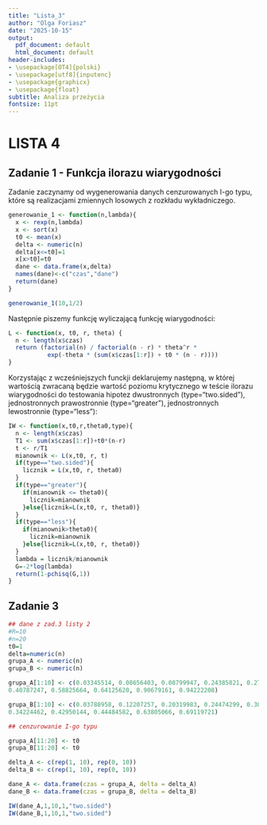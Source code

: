 ---
title: "Lista_3"
author: "Olga Foriasz"
date: "2025-10-15"
output:
  pdf_document: default
  html_document: default
header-includes:
- \usepackage[OT4]{polski}
- \usepackage[utf8]{inputenc}
- \usepackage{graphicx}
- \usepackage{float}
subtitle: Analiza przeżycia
fontsize: 11pt
---

# LISTA 4

## Zadanie 1 - Funkcja ilorazu wiarygodności

Zadanie zaczynamy od wygenerowania danych cenzurowanych I-go typu, które są realizacjami zmiennych losowych z rozkładu wykładniczego.

```{r, warning=FALSE}
generowanie_1 <- function(n,lambda){
  x <- rexp(n,lambda)
  x <- sort(x)
  t0 <- mean(x)
  delta <- numeric(n)
  delta[x<=t0]=1
  x[x>t0]=t0
  dane <- data.frame(x,delta)
  names(dane)<-c("czas","dane")
  return(dane)
}

generowanie_1(10,1/2)
```

Następnie piszemy funkcję wyliczającą funkcję wiarygodności:

```{r, warning=FALSE}

L <- function(x, t0, r, theta) {
  n <- length(x$czas)
  return (factorial(n) / factorial(n - r) * theta^r *
           exp(-theta * (sum(x$czas[1:r]) + t0 * (n - r))))
}


```

Korzystając z wcześniejszych funckji deklarujemy następną, w której wartością zwracaną będzie wartość poziomu krytycznego w teście ilorazu wiarygodności do testowania hipotez dwustronnych (type="two.sided"), jednostronnych prawostronnie (type="greater"), jednostronnych lewostronnie (type="less"):

```{r, warning=FALSE}
IW <- function(x,t0,r,theta0,type){
  n <- length(x$czas)
  T1 <- sum(x$czas[1:r])+t0*(n-r)
  t <- r/T1
  mianownik <- L(x,t0, r, t)
  if(type=="two.sided"){
    licznik = L(x,t0, r, theta0)
  }
  if(type=="greater"){
    if(mianownik <= theta0){
      licznik=mianownik
    }else{licznik=L(x,t0, r, theta0)}
  }
  if(type=="less"){
    if(mianownik>theta0){
      licznik=mianownik
    }else{licznik=L(x,t0, r, theta0)}
  }
  lambda = licznik/mianownik
  G=-2*log(lambda)
  return(1-pchisq(G,1))
}
```

## Zadanie 3

```{r, warning=FALSE, echo=FALSE}
## dane z zad.3 listy 2
#R=10
#n=20
t0=1
delta=numeric(n)
grupa_A <- numeric(n)
grupa_B <- numeric(n)

grupa_A[1:10] <- c(0.03345514, 0.08656403, 0.08799947, 0.24385821, 0.27755032,
0.40787247, 0.58825664, 0.64125620, 0.90679161, 0.94222208)

grupa_B[1:10] <- c(0.03788958, 0.12207257, 0.20319983, 0.24474299, 0.30492413,
0.34224462, 0.42950144, 0.44484582, 0.63805066, 0.69119721)

## cenzurowanie I-go typu

grupa_A[11:20] <- t0
grupa_B[11:20] <- t0

delta_A <- c(rep(1, 10), rep(0, 10))
delta_B <- c(rep(1, 10), rep(0, 10))

dane_A <- data.frame(czas = grupa_A, delta = delta_A)
dane_B <- data.frame(czas = grupa_B, delta = delta_B)
```

```{r}
IW(dane_A,1,10,1,"two.sided")
IW(dane_B,1,10,1,"two.sided")
```



